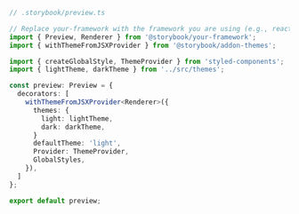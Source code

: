 ```ts
// .storybook/preview.ts

// Replace your-framework with the framework you are using (e.g., react, vue3)
import { Preview, Renderer } from '@storybook/your-framework';
import { withThemeFromJSXProvider } from '@storybook/addon-themes';

import { createGlobalStyle, ThemeProvider } from 'styled-components';
import { lightTheme, darkTheme } from '../src/themes';

const preview: Preview = {
  decorators: [
    withThemeFromJSXProvider<Renderer>({
      themes: {
        light: lightTheme,
        dark: darkTheme,
      }
      defaultTheme: 'light',
      Provider: ThemeProvider,
      GlobalStyles,
    }),
  ]
};

export default preview;
```
